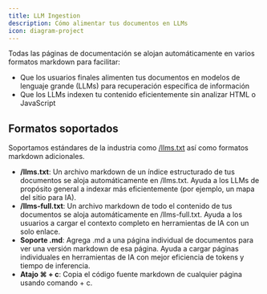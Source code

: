 ```yaml
---
title: LLM Ingestion
description: Cómo alimentar tus documentos en LLMs
icon: diagram-project
---
```


Todas las páginas de documentación se alojan automáticamente en varios formatos markdown para facilitar:

* Que los usuarios finales alimenten tus documentos en modelos de lenguaje grande (LLMs) para recuperación específica de información
* Que los LLMs indexen tu contenido eficientemente sin analizar HTML o JavaScript

## Formatos soportados

Soportamos estándares de la industria como [/llms.txt](https://llmstxt.org) así como formatos markdown adicionales.

* **/llms.txt**: Un archivo markdown de un índice estructurado de tus documentos se aloja automáticamente en /llms.txt. Ayuda a los LLMs de propósito general a indexar más eficientemente (por ejemplo, un mapa del sitio para IA).
* **/llms-full.txt**: Un archivo markdown de todo el contenido de tus documentos se aloja automáticamente en /llms-full.txt. Ayuda a los usuarios a cargar el contexto completo en herramientas de IA con un solo enlace.
* **Soporte .md**: Agrega .md a una página individual de documentos para ver una versión markdown de esa página. Ayuda a cargar páginas individuales en herramientas de IA con mejor eficiencia de tokens y tiempo de inferencia.
* **Atajo ⌘ + c**: Copia el código fuente markdown de cualquier página usando comando + c.
